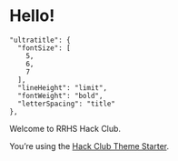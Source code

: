 
<Container>

# Hello!
    "ultratitle": {
      "fontSize": [
        5,
        6,
        7
      ],
      "lineHeight": "limit",
      "fontWeight": "bold",
      "letterSpacing": "title"
    },
Welcome to RRHS Hack Club.


You’re using the [Hack Club Theme Starter](https://github.com/hackclub/theme-starter).

</Container>
